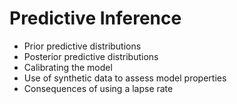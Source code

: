 # Predictive Inference {#predictive-inference}

- Prior predictive distributions
- Posterior predictive distributions
- Calibrating the model
- Use of synthetic data to assess model properties
- Consequences of using a lapse rate
